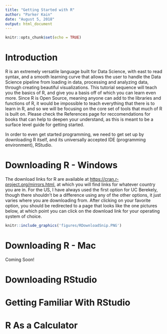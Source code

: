 ```yaml
---
title: "Getting Started with R"
author: "Parker Kain"
date: "August 5, 2018"
output: html_document
---
```


```r
knitr::opts_chunk$set(echo = TRUE)
```

# Introduction

R is an extremely versatile language built for Data Science, with east to read syntax, and a smooth learning curve that allows the user to handle the Data Science pipeline from loading in data, processing and analyzing data, through creating beautiful visualizations. This tutorial sequence will teach you the basics of R, and give you a basis off of which you can learn even more. Since R is Open Source, meaning anyone can add to the libraries and functions of R, it would be impossible to teach everything that there is to learn in R, and so we will be focusing on the core set of tools that much of R is built on. Please check the References page for reccomendations for books that can help to deepen your understand, as this is meant to be a surface level guide for getting started. 

In order to even get started programming, we need to get set up by downloading R itself, and its universally accepted IDE (programming environment), RStudio. 

# Downloading R - Windows

The download links for R are available at [https://cran.r-project.org/mirrors.html](https://cran.r-project.org/mirrors.html), at which you will find links for whatever country you are in. For the US, I have always used the first option for UC Berekely, though there shouldn't be a difference using any of the other options, it just varies where you are downloading from. After clicking on your favorite option, you should be redirected to a page that looks like the one pictures below, at which point you can click on the download link for your operating system of choice.

```r
knitr::include_graphics('figures/RDownloadSnip.PNG')
```



# Downloading R - Mac

Coming Soon!

# Downloading RStudio

# Getting Familiar With RStudio

# R As a Calculator
